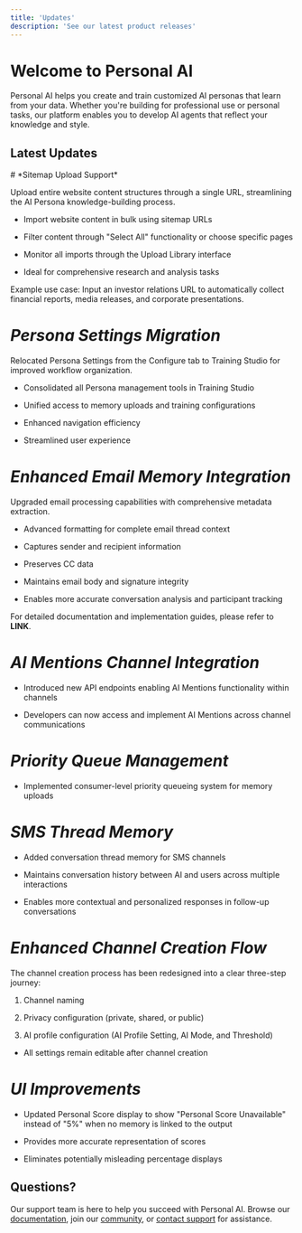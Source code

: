 ```yaml
---
title: 'Updates'
description: 'See our latest product releases'
---
```


# Welcome to Personal AI

Personal AI helps you create and train customized AI personas that learn from your data. Whether you're building for professional use or personal tasks, our platform enables you to develop AI agents that reflect your knowledge and style.

## Latest Updates

<AccordionGroup>
  <Accordion title="January 15 2025 - Enhanced Training Capabilities">
# *Sitemap Upload Support*

Upload entire website content structures through a single URL, streamlining the AI Persona knowledge-building process.

* Import website content in bulk using sitemap URLs

* Filter content through "Select All" functionality or choose specific pages

* Monitor all imports through the Upload Library interface

* Ideal for comprehensive research and analysis tasks

Example use case: Input an investor relations URL to automatically collect financial reports, media releases, and corporate presentations.

# *Persona Settings Migration*

Relocated Persona Settings from the Configure tab to Training Studio for improved workflow organization.

* Consolidated all Persona management tools in Training Studio

* Unified access to memory uploads and training configurations

* Enhanced navigation efficiency

* Streamlined user experience

# *Enhanced Email Memory Integration*

Upgraded email processing capabilities with comprehensive metadata extraction.

* Advanced formatting for complete email thread context

* Captures sender and recipient information

* Preserves CC data

* Maintains email body and signature integrity

* Enables more accurate conversation analysis and participant tracking

For detailed documentation and implementation guides, please refer to **LINK**.
  </Accordion>
  <Accordion title="January 22 2025 - New API Endpoints">
# *AI Mentions Channel Integration*
* Introduced new API endpoints enabling AI Mentions functionality within channels

* Developers can now access and implement AI Mentions across channel communications

# *Priority Queue Management*

* Implemented consumer-level priority queueing system for memory uploads

# *SMS Thread Memory*

* Added conversation thread memory for SMS channels

* Maintains conversation history between AI and users across multiple interactions

* Enables more contextual and personalized responses in follow-up conversations

# *Enhanced Channel Creation Flow*

The channel creation process has been redesigned into a clear three-step journey:

1. Channel naming

2. Privacy configuration (private, shared, or public)

3. AI profile configuration (AI Profile Setting, AI Mode, and Threshold)

* All settings remain editable after channel creation

# *UI Improvements*

* Updated Personal Score display to show "Personal Score Unavailable" instead of "5%" when no memory is linked to the output

* Provides more accurate representation of scores

* Eliminates potentially misleading percentage displays
</Accordion>
</AccordionGroup>

## Questions?

Our support team is here to help you succeed with Personal AI. Browse our [documentation](/documentation), join our [community](https://community.personal.ai), or [contact support](mailto:support@personal.ai) for assistance.
